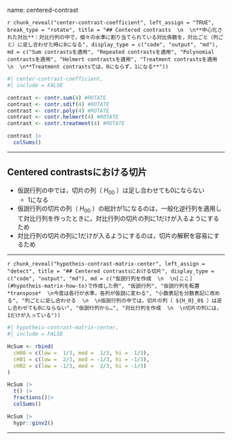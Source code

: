 name: centered-contrast

`r chunk_reveal("center-contrast-coefficient", left_assign = "TRUE", break_type = "rotate", title = "## Centered contrasts  \n  \n**中心化された対比**：対比行列の中で，個々の水準に割り当てられている対比係数を，対比ごと（列ごと）に足し合わせた時に0になる", display_type = c("code", "output", "md"), md = c("Sum contrastsを適用", "Repeated contrastsを適用", "Polynomial contrastsを適用", "Helmert contrastsを適用", "Treatment contrastsを適用  \n  \n**Treatment contrastsでは，0にならず，1になる**"))`

```r
#| center-contrast-coefficient,
#| include = FALSE

contrast <- contr.sum(4) #ROTATE
contrast <- contr.sdif(4) #ROTATE
contrast <- contr.poly(4) #ROTATE
contrast <- contr.helmert(4) #ROTATE
contrast <- contr.treatment(4) #ROTATE

contrast |>
  colSums()
```

---

## Centered contrastsにおける切片

- 仮説行列の中では，切片の列（ ${H_0}_0$ ）は足し合わせても0にならない
  - 1になる
- 仮説行列の切片の列（ ${H_0}_0$ ）の総計が1になるのは，一般化逆行列を適用して対比行列を作ったときに，対比行列の切片の列に1だけが入るようにするため
- 対比行列の切片の列に1だけが入るようにするのは，切片の解釈を容易にするため

---

`r chunk_reveal("hypotheis-contrast-matrix-center", left_assign = "detect", title = "## Centered contrastsにおける切片", display_type = c("code", "output", "md"), md = c("仮説行列を作成  \n  \n[ここ](#hypotheis-matrix-how-to)で作成した例", "仮説行列", "仮説行列を転置 *transpose*  \n今度は各行が水準，各列が仮説に変わる", "小数表記を分数表記に改める", "列ごとに足し合わせる  \n  \n仮説行列の中では，切片の列（ ${H_0}_0$ ）は足し合わせても0にならない", "仮説行列から…", "対比行列を作成  \n  \n切片の列には，1だけが入っている"))`


```r
#| hypotheis-contrast-matrix-center,
#| include = FALSE

HcSum <- rbind(
  cH00 = c(low =  1/3, med =  1/3, hi =  1/3),
  cH01 = c(low =  2/3, med = -1/3, hi = -1/3),
  cH02 = c(low = -1/3, med =  2/3, hi = -1/3)
)

HcSum |>
  t() |>
  fractions()|>
  colSums()

HcSum |>
  hypr::ginv2()
```

---